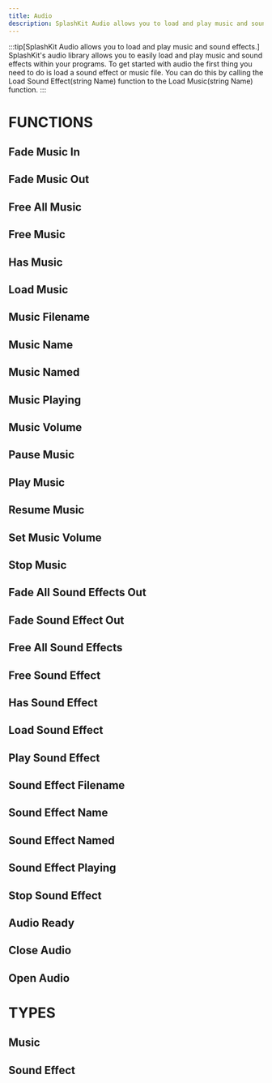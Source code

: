 ```yaml
---
title: Audio
description: SplashKit Audio allows you to load and play music and sound effects.
---
```

:::tip[SplashKit Audio allows you to load and play music and sound effects.]
SplashKit's audio library allows you to easily load and play music and sound effects within your programs. To get started with audio the first thing you need to do is load a sound effect or music file. You can do this by calling the Load Sound Effect(string Name) function to the Load Music(string Name) function.
:::


# FUNCTIONS

## Fade Music In
## Fade Music Out
## Free All Music
## Free Music
## Has Music
## Load Music
## Music Filename
## Music Name
## Music Named
## Music Playing
## Music Volume
## Pause Music
## Play Music
## Resume Music
## Set Music Volume
## Stop Music
## Fade All Sound Effects Out
## Fade Sound Effect Out
## Free All Sound Effects
## Free Sound Effect
## Has Sound Effect
## Load Sound Effect
## Play Sound Effect
## Sound Effect Filename
## Sound Effect Name
## Sound Effect Named
## Sound Effect Playing
## Stop Sound Effect
## Audio Ready
## Close Audio
## Open Audio
# TYPES
## Music
## Sound Effect